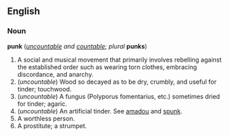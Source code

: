 ==English==
===Noun===
'''punk''' (''[[uncountable]] and [[countable]]''; ''plural'' '''punks''')

#A social and musical movement that primarily involves rebelling against the established order such as wearing torn clothes, embracing discordance, and anarchy.
#(''uncountable'') Wood so decayed as to be dry, crumbly, and useful for tinder; touchwood.
#(''uncountable'') A fungus (Polyporus fomentarius, etc.) sometimes dried for tinder; agaric.
#(''uncountable'') An artificial tinder. See [[amadou]] and [[spunk]].
#A worthless person.
#A prostitute; a strumpet.
<!--add modern senses-->